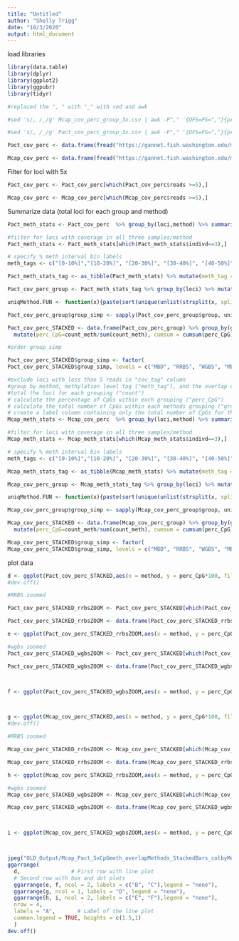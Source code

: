 ```yaml
---
title: "Untitled"
author: "Shelly Trigg"
date: "10/3/2020"
output: html_document
---
```


load libraries
```r
library(data.table)
library(dplyr)
library(ggplot2)
library(ggpubr)
library(tidyr)
```


```r

#replaced the ", " with "_" with sed and awk

#sed 's/, /_/g' Mcap_cov_perc_group_3x.csv | awk -F"," '{OFS=FS=","}{print $1,$2,$3,$4,$5,$6,$7,$9}' > Mcap_cov_perc_group_3x_underscore.csv

#sed 's/, /_/g' Pact_cov_perc_group_3x.csv | awk -F"," '{OFS=FS=","}{print $1,$2,$3,$4,$5,$6,$7,$9}' > Pact_cov_perc_group_3x_underscore.csv

Pact_cov_perc <- data.frame(fread("https://gannet.fish.washington.edu/metacarcinus/FROGER_meth_compare/20200910/Pact_cov_perc.txt", sep = ",", stringsAsFactors = F)) 

Mcap_cov_perc <- data.frame(fread("https://gannet.fish.washington.edu/metacarcinus/FROGER_meth_compare/20200910/Mcap_cov_perc.txt", sep = ",", stringsAsFactors = F)) 

```


Filter for loci with 5x 
```r
Pact_cov_perc <- Pact_cov_perc[which(Pact_cov_perc$reads >=5),]

Mcap_cov_perc <- Mcap_cov_perc[which(Mcap_cov_perc$reads >=5),]


```


Summarize data (total loci for each group and method)
```r
Pact_meth_stats <- Pact_cov_perc  %>% group_by(loci,method) %>% summarise(medn_meth = median(perc_meth),indivd = n())

#filter for loci with coverage in all three samples/method
Pact_meth_stats <- Pact_meth_stats[which(Pact_meth_stats$indivd==3),]

# specify % meth interval bin labels
meth_tags <- c("[0-10%]","[10-20%]", "[20-30%]", "[30-40%]", "[40-50%]", "[50-60%]", "[60-70%]", "[70-80%]","[80-90%]", "[90-100%]")

Pact_meth_stats_tag <- as_tibble(Pact_meth_stats) %>% mutate(meth_tag = case_when(medn_meth < 10 ~ meth_tags[1],medn_meth >= 10 & medn_meth < 20 ~ meth_tags[2],medn_meth >= 20 & medn_meth < 30 ~ meth_tags[3],medn_meth >= 30 & medn_meth < 40 ~ meth_tags[4],medn_meth >= 40 & medn_meth < 50 ~ meth_tags[5], medn_meth >= 50 & medn_meth < 60 ~ meth_tags[6], medn_meth >= 60 & medn_meth < 70 ~ meth_tags[7], medn_meth >= 70 & medn_meth < 80 ~ meth_tags[8], medn_meth >= 80 & medn_meth < 90 ~ meth_tags[9], medn_meth >= 90 & medn_meth <= 100 ~ meth_tags[10]))

Pact_cov_perc_group <- Pact_meth_stats_tag %>% group_by(loci) %>% mutate(group = toString(method))

uniqMethod.FUN <- function(x){paste(sort(unique(unlist(strsplit(x, split =", "), use.names = F))), collapse = ", ")}

Pact_cov_perc_group$group_simp <- sapply(Pact_cov_perc_group$group, uniqMethod.FUN, USE.NAMES = F)

Pact_cov_perc_STACKED <- data.frame(Pact_cov_perc_group) %>% group_by(group_simp, method,meth_tag) %>% summarise(count_meth=n()) %>% 
  mutate(perc_CpG=count_meth/sum(count_meth), cumsum = cumsum(perc_CpG), label = ifelse(meth_tag=="[90-100%]",paste0("N=", sum(count_meth)),""))

#order group_simp

Pact_cov_perc_STACKED$group_simp <- factor(
Pact_cov_perc_STACKED$group_simp, levels = c("MBD", "RRBS", "WGBS", "MBD, RRBS","MBD, WGBS", "RRBS, WGBS", "MBD, RRBS, WGBS"))

#exclude loci with less than 5 reads in "cov_tag" column
#group by method, methylation level tag ("meth_tag"), and the overlap category ("group_simp")
#total the loci for each grouping ("count")
# calculate the percentage of CpGs within each grouping ("perc_CpG")
# calculate the total number of CpGs within each methods grouping ("group_simp")
# create a label column containing only the total number of CpGs for the "group_simp"
Mcap_meth_stats <- Mcap_cov_perc  %>% group_by(loci,method) %>% summarise(medn_meth = median(perc_meth),indivd = n())

#filter for loci with coverage in all three samples/method
Mcap_meth_stats <- Mcap_meth_stats[which(Mcap_meth_stats$indivd==3),]

# specify % meth interval bin labels
meth_tags <- c("[0-10%]","[10-20%]", "[20-30%]", "[30-40%]", "[40-50%]", "[50-60%]", "[60-70%]", "[70-80%]","[80-90%]", "[90-100%]")

Mcap_meth_stats_tag <- as_tibble(Mcap_meth_stats) %>% mutate(meth_tag = case_when(medn_meth < 10 ~ meth_tags[1],medn_meth >= 10 & medn_meth < 20 ~ meth_tags[2],medn_meth >= 20 & medn_meth < 30 ~ meth_tags[3],medn_meth >= 30 & medn_meth < 40 ~ meth_tags[4],medn_meth >= 40 & medn_meth < 50 ~ meth_tags[5], medn_meth >= 50 & medn_meth < 60 ~ meth_tags[6], medn_meth >= 60 & medn_meth < 70 ~ meth_tags[7], medn_meth >= 70 & medn_meth < 80 ~ meth_tags[8], medn_meth >= 80 & medn_meth < 90 ~ meth_tags[9], medn_meth >= 90 & medn_meth <= 100 ~ meth_tags[10]))

Mcap_cov_perc_group <- Mcap_meth_stats_tag %>% group_by(loci) %>% mutate(group = toString(method))

uniqMethod.FUN <- function(x){paste(sort(unique(unlist(strsplit(x, split =", "), use.names = F))), collapse = ", ")}

Mcap_cov_perc_group$group_simp <- sapply(Mcap_cov_perc_group$group, uniqMethod.FUN, USE.NAMES = F)

Mcap_cov_perc_STACKED <- data.frame(Mcap_cov_perc_group) %>% group_by(group_simp, method,meth_tag) %>% summarise(count_meth=n()) %>% 
  mutate(perc_CpG=count_meth/sum(count_meth), cumsum = cumsum(perc_CpG), label = ifelse(meth_tag=="[90-100%]",paste0("N=", sum(count_meth)),""))

Mcap_cov_perc_STACKED$group_simp <- factor(
Mcap_cov_perc_STACKED$group_simp, levels = c("MBD", "RRBS", "WGBS", "MBD, RRBS","MBD, WGBS", "RRBS, WGBS", "MBD, RRBS, WGBS"))


```


plot data

```r
d <- ggplot(Pact_cov_perc_STACKED,aes(x = method, y = perc_CpG*100, fill = as.factor(method), alpha = meth_tag, group = method )) + geom_bar(stat = "identity",position = "fill", color = "black") + theme_bw() + theme(axis.text.x = element_text(size = 7, angle = 60, hjust = 1), axis.title = element_text(size = 12, face = "bold")) + scale_fill_manual(values =c("#E6550D","#756BB1","#31A354"))  + scale_y_continuous(expand = expansion(mult = c(0, 0.1)),labels=scales::percent) + scale_alpha_manual(values=c(seq(0.1,1, length.out = 10)))+ labs(x = "method", y = "% CpGs",fill = "method", alpha = "% methylation") +  geom_text(aes(y=cumsum, label=label), vjust=-0.5, size = 2.5) + theme(axis.title.x=element_blank(),axis.text.x=element_blank(),axis.ticks.x=element_blank()) + facet_grid(~ group_simp, space="free_x", scales="free_x") + theme(strip.background = element_rect(fill=NA,colour="grey50"),panel.spacing=unit(0,"cm"))
#dev.off()

#RRBS zoomed

Pact_cov_perc_STACKED_rrbsZOOM <- Pact_cov_perc_STACKED[which(Pact_cov_perc_STACKED$meth_tag!="[0-10%]" & Pact_cov_perc_STACKED$meth_tag!="[10-20%]" & Pact_cov_perc_STACKED$method=="RRBS" & Pact_cov_perc_STACKED$group_simp!="MBD, RRBS" & Pact_cov_perc_STACKED$group_simp!="MBD, WGBS"),]

Pact_cov_perc_STACKED_rrbsZOOM <- data.frame(Pact_cov_perc_STACKED_rrbsZOOM) %>% group_by(group_simp, method) %>%  mutate(label = ifelse(meth_tag=="[90-100%]",paste0("N=", sum(count_meth)),""), cumsum = cumsum(perc_CpG)*100)

e <- ggplot(Pact_cov_perc_STACKED_rrbsZOOM,aes(x = method, y = perc_CpG*100, fill = as.factor(method), alpha = meth_tag, group = method )) + geom_bar(stat = "identity",position = "stack", color = "black") + theme_bw() + theme(axis.text.x = element_text(size = 7, angle = 60, hjust = 1), axis.title = element_text(size = 12, face = "bold")) + scale_fill_manual(values =c("#756BB1"))  + scale_y_continuous(expand = expansion(mult = c(0, 0.1))) + scale_alpha_manual(values=c(seq(0.3,1, length.out = 8)))+ labs(x = "method", y = "% CpGs",fill = "method", alpha = "% methylation") + guides(fill=guide_legend(reverse=T)) + geom_text(aes(y=cumsum * 1.05, label=label), size = 2.5) + theme(axis.title.x=element_blank(),axis.text.x=element_blank(),axis.ticks.x=element_blank()) + facet_wrap(~group_simp, scale="free") + theme(strip.background = element_rect(fill=NA,colour="grey50"))

#wgbs zoomed
Pact_cov_perc_STACKED_wgbsZOOM <- Pact_cov_perc_STACKED[which(Pact_cov_perc_STACKED$meth_tag!="[0-10%]" & Pact_cov_perc_STACKED$meth_tag!="[10-20%]" & Pact_cov_perc_STACKED$method=="WGBS" & Pact_cov_perc_STACKED$group_simp!="MBD, RRBS" & Pact_cov_perc_STACKED$group_simp!="MBD, WGBS"),]

Pact_cov_perc_STACKED_wgbsZOOM <- data.frame(Pact_cov_perc_STACKED_wgbsZOOM) %>% group_by(group_simp, method) %>%  mutate(label = ifelse(meth_tag=="[90-100%]",paste0("N=", sum(count_meth)),""), cumsum = cumsum(perc_CpG)*100)



f <- ggplot(Pact_cov_perc_STACKED_wgbsZOOM,aes(x = method, y = perc_CpG*100, fill = as.factor(method), alpha = meth_tag, group = method )) + geom_bar(stat = "identity",position = "stack", color = "black") + theme_bw() + theme(axis.text.x = element_text(size = 7, angle = 60, hjust = 1), axis.title = element_text(size = 12, face = "bold")) + scale_fill_manual(values =c("#31A354"))  + scale_y_continuous(expand = expansion(mult = c(0, 0.1))) + scale_alpha_manual(values=c(seq(0.3,1, length.out = 8)))+ labs(x = "method", y = "% CpGs",fill = "method", alpha = "% methylation") + guides(fill=guide_legend(reverse=T)) + geom_text(aes(y=cumsum * 1.05, label=label), size = 2.5) + theme(axis.title.x=element_blank(),axis.text.x=element_blank(),axis.ticks.x=element_blank()) + facet_wrap(~group_simp, scale="free") + theme(strip.background = element_rect(fill=NA,colour="grey50"))



g <- ggplot(Mcap_cov_perc_STACKED,aes(x = method, y = perc_CpG*100, fill = as.factor(method), alpha = meth_tag, group = method )) + geom_bar(stat = "identity",position = "fill", color = "black") + theme_bw() + theme(axis.text.x = element_text(size = 7, angle = 60, hjust = 1), axis.title = element_text(size = 12, face = "bold")) + scale_fill_manual(values =c("#E6550D","#756BB1","#31A354"))  + scale_y_continuous(expand = expansion(mult = c(0, 0.1)),labels=scales::percent) + scale_alpha_manual(values=c(seq(0.1,1, length.out = 10)))+ labs(x = "method", y = "% CpGs",fill = "method", alpha = "% methylation") +  geom_text(aes(y=cumsum, label=label), vjust=-0.5, size = 2.5) + theme(axis.title.x=element_blank(),axis.text.x=element_blank(),axis.ticks.x=element_blank()) + facet_grid(~ group_simp, space="free_x", scales="free_x") + theme(strip.background = element_rect(fill=NA,colour="grey50"),panel.spacing=unit(0,"cm"))
#dev.off()

#RRBS zoomed

Mcap_cov_perc_STACKED_rrbsZOOM <- Mcap_cov_perc_STACKED[which(Mcap_cov_perc_STACKED$meth_tag!="[0-10%]" & Mcap_cov_perc_STACKED$meth_tag!="[10-20%]" & Mcap_cov_perc_STACKED$method=="RRBS" & Mcap_cov_perc_STACKED$group_simp!="MBD, RRBS" & Mcap_cov_perc_STACKED$group_simp!="MBD, WGBS"),]

Mcap_cov_perc_STACKED_rrbsZOOM <- data.frame(Mcap_cov_perc_STACKED_rrbsZOOM) %>% group_by(group_simp, method) %>%  mutate(label = ifelse(meth_tag=="[90-100%]",paste0("N=", sum(count_meth)),""), cumsum = cumsum(perc_CpG)*100)

h <- ggplot(Mcap_cov_perc_STACKED_rrbsZOOM,aes(x = method, y = perc_CpG*100, fill = as.factor(method), alpha = meth_tag, group = method )) + geom_bar(stat = "identity",position = "stack", color = "black") + theme_bw() + theme(axis.text.x = element_text(size = 7, angle = 60, hjust = 1), axis.title = element_text(size = 12, face = "bold")) + scale_fill_manual(values =c("#756BB1"))  + scale_y_continuous(expand = expansion(mult = c(0, 0.1))) + scale_alpha_manual(values=c(seq(0.3,1, length.out = 8)))+ labs(x = "method", y = "% CpGs",fill = "method", alpha = "% methylation") + guides(fill=guide_legend(reverse=T)) + geom_text(aes(y=cumsum * 1.05, label=label), size = 2.5) + theme(axis.title.x=element_blank(),axis.text.x=element_blank(),axis.ticks.x=element_blank()) + facet_wrap(~group_simp, scale="free") + theme(strip.background = element_rect(fill=NA,colour="grey50"))

#wgbs zoomed
Mcap_cov_perc_STACKED_wgbsZOOM <- Mcap_cov_perc_STACKED[which(Mcap_cov_perc_STACKED$meth_tag!="[0-10%]" & Mcap_cov_perc_STACKED$meth_tag!="[10-20%]" & Mcap_cov_perc_STACKED$method=="WGBS" & Mcap_cov_perc_STACKED$group_simp!="MBD, RRBS" & Mcap_cov_perc_STACKED$group_simp!="MBD, WGBS"),]

Mcap_cov_perc_STACKED_wgbsZOOM <- data.frame(Mcap_cov_perc_STACKED_wgbsZOOM) %>% group_by(group_simp, method) %>%  mutate(label = ifelse(meth_tag=="[90-100%]",paste0("N=", sum(count_meth)),""), cumsum = cumsum(perc_CpG)*100)



i <- ggplot(Mcap_cov_perc_STACKED_wgbsZOOM,aes(x = method, y = perc_CpG*100, fill = as.factor(method), alpha = meth_tag, group = method )) + geom_bar(stat = "identity",position = "stack", color = "black") + theme_bw() + theme(axis.text.x = element_text(size = 7, angle = 60, hjust = 1), axis.title = element_text(size = 12, face = "bold")) + scale_fill_manual(values =c("#31A354"))  + scale_y_continuous(expand = expansion(mult = c(0, 0.1))) + scale_alpha_manual(values=c(seq(0.3,1, length.out = 8)))+ labs(x = "method", y = "% CpGs",fill = "method", alpha = "% methylation") + guides(fill=guide_legend(reverse=T)) + geom_text(aes(y=cumsum * 1.05, label=label), size = 2.5) + theme(axis.title.x=element_blank(),axis.text.x=element_blank(),axis.ticks.x=element_blank()) + facet_wrap(~group_simp, scale="free") + theme(strip.background = element_rect(fill=NA,colour="grey50"))



jpeg("OLD_Output/Mcap_Pact_5xCpGmeth_overlapMethods_StackedBars_colbyMethod_3x_multi.jpg", width = 10, height = 12, units = "in", res = 300)
ggarrange(
  d,                # First row with line plot
  # Second row with box and dot plots
  ggarrange(e, f, ncol = 2, labels = c("B", "C"),legend = "none"), 
  ggarrange(g, ncol = 1, labels = "D", legend = "none"),
  ggarrange(h, i, ncol = 2, labels = c("E", "F"),legend = "none"), 
  nrow = 4, 
  labels = "A",       # Label of the line plot
  common.legend = TRUE, heights = c(1.5,1)
  ) 
dev.off()
```
